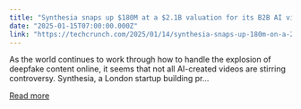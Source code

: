 ```yaml
---
title: "Synthesia snaps up $180M at a $2.1B valuation for its B2B AI video platform"
date: "2025-01-15T07:00:00.000Z"
link: "https://techcrunch.com/2025/01/14/synthesia-snaps-up-180m-on-a-2-1b-valuation-for-its-b2b-ai-video-platform/"
---
```


As the world continues to work through how to handle the explosion of deepfake content online, it seems that not all AI-created videos are stirring controversy. Synthesia, a London startup building pr...

[Read more](https://techcrunch.com/2025/01/14/synthesia-snaps-up-180m-on-a-2-1b-valuation-for-its-b2b-ai-video-platform/)

